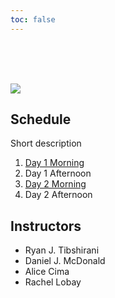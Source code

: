 ```yaml
---
toc: false
---
```


::: column-page
::: {layout=[45,10,45]}
::: {#first-column}

<br><br><br>

![](assets/img/cover-art.svg)

:::

::: {#second-column}

:::

::: {#third-column}

## Schedule

Short description

1. [Day 1 Morning](slides/day1-morning.qmd)
1. Day 1 Afternoon
1. [Day 2 Morning](slides/day2-morning.qmd)
1. Day 2 Afternoon


## Instructors

* Ryan J. Tibshirani
* Daniel J. McDonald
* Alice Cima
* Rachel Lobay

:::
:::
:::
